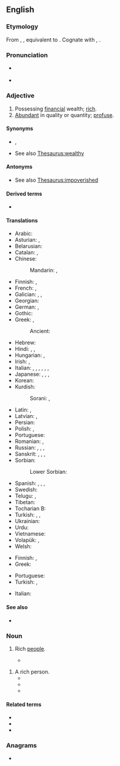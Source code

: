 ==English==
{{wikipedia}}

===Etymology===
From {{inh|en|enm|welthy}}, {{m|enm|welþi}}, equivalent to {{suffix|en|wealth|y}}. Cognate with {{cog|dum|weldech}}, {{m|dum|weeldech|t=magnificent, luscious, lavish}}.

===Pronunciation===
* {{a|US}} {{IPA|en|/ˈwɛl.θi/}}
* {{rhymes|en|ɛlθi}}

===Adjective===
{{en-adj|er|more}}

# Possessing [[financial]] wealth; [[rich]].
# [[abundant|Abundant]] in quality or quantity; [[profuse]].

====Synonyms====
* {{l|en|affluent}}, {{l|en|prosperous}}
* See also [[Thesaurus:wealthy]]

====Antonyms====
* See also [[Thesaurus:impoverished]]

====Derived terms====
* {{l|en|independently wealthy}}

====Translations====
{{trans-top|rich}}
* Arabic: {{t|ar|غَنِيّ}}
* Asturian: {{t|ast|adineráu}}, {{t|ast|ricu}}
* Belarusian: {{t|be|бага́ты|m|sc=Cyrl}}
* Catalan: {{t+|ca|adinerat}}, {{t+|ca|ric}}
* Chinese:
*: Mandarin: {{t+|cmn|富有|tr=fùyǒu|sc=Hani}}, {{t+|cmn|富|alt=富的|tr=fù-de|sc=Hani}}
* Finnish: {{t+|fi|varakas}}, {{t+|fi|äveriäs}}
* French: {{t+|fr|riche}}, {{t+|fr|nanti}}
* Galician: {{t|gl|adiñeirado}}, {{t|gl|rico}}, {{t|gl|ricaz}}
* Georgian: {{t|ka|მდიდარი}}
* German: {{t+|de|wohlhabend}}, {{t+|de|reich}}
* Gothic: {{t|got|𐌲𐌰𐌱𐌹𐌲𐍃}}
* Greek: {{t+|el|πλούσιος|}}, {{t+|el|εύπορος|}}
*: Ancient: {{t|grc|πλούσιος}}
* Hebrew: {{t+|he|אָמִיד|m|tr=amíd}}
* Hindi: {{t+|hi|अमीर|sc=Deva}}, {{t+|hi|धनी|sc=Deva}}, {{t+|hi|संपन्न}}
* Hungarian: {{t+|hu|gazdag}}, {{t+|hu|vagyonos}}
* Irish: {{t|ga|maoineach}}, {{t|ga|maoinmhar}}
* Italian: {{t+|it|benestante}}, {{t+|it|abbiente}}, {{t+|it|agiato|m}}, {{t+|it|facoltoso|m}}, {{t|it|denaroso|m}}, {{t+|it|danaroso|m}}, {{t+|it|ricco|m}}
* Japanese: {{t+|ja|裕福|alt=裕福な|tr=yūfuku na}}, {{t+|ja|豊か|alt=豊かな|tr=ゆたかな, yutaka na}}, {{t+|ja|富有|alt=富有な|tr=ふゆうな, fuyū na}}, {{t|ja|金持|alt=金持の|tr=かねもちの, kanemochi no}}
* Korean: {{t|ko|풍부한}}
* Kurdish:
*: Sorani: {{t+|ku|دۆڵەمەند}}, {{t+|ku|خاوەن پارە}}
{{trans-mid}}
* Latin: {{t+|la|dīves}}, {{t+|la|dīs}}
* Latvian: {{t|lv|turīgs}}, {{t|lv|mantīgs}}
* Persian: {{t+|fa|پولدار|tr=puldâr}}
* Polish: {{t+|pl|bogaty}}, {{t+|pl|zamożny}}
* Portuguese: {{t+|pt|rico}}
* Romanian: {{t+|ro|bogat}}, {{t+|ro|avut}}
* Russian: {{t+|ru|бога́тый}}, {{t+|ru|состоя́тельный}}, {{t+|ru|зажи́точный}}, {{t+|ru|обеспе́ченный}}
* Sanskrit: {{t+|sa|धन्य|tr=dhánya}}, {{t+|sa|धनिक}}, {{t+|sa|ईशान}}, {{t+|sa|रयि}}
* Sorbian:
*: Lower Sorbian: {{t|dsb|bogaty}}
* Spanish: {{t+|es|adinerado}}, {{t+|es|rico}}, {{t+|es|próspero}}, {{t+|es|acomodado}}
* Swedish: {{t+|sv|rik}}
* Telugu: {{t+|te|ధనిక|sc=Telu}}, {{t|te|సంపన్న|sc=Telu}}
* Tibetan: {{t|bo|ཕྱུག་པོ}}
* Tocharian B: {{t|txb|ekaññetstse}}
* Turkish: {{t+|tr|zengin}}, {{t+|tr|varlıklı}}, {{t+|tr|varsıl}}
* Ukrainian: {{t+|uk|бага́тий|sc=Cyrl}}
* Urdu: {{t|ur|امیر|tr=amīr|sc=ur-Arab}}
* Vietnamese: {{t+|vi|giàu}}
* Volapük: {{t+|vo|benolabik}}, {{t+|vo|liegik}}
* Welsh: {{t+|cy|cyfoethog}}
{{trans-bottom}}

{{trans-top|abundant}}
* Finnish: {{t+|fi|runsas}}, {{t+|fi|rikas}}
* Greek: {{t+|el|πλούσιος|}}
{{trans-mid}}
* Portuguese: {{t+|pt|farto}}
* Turkish: {{t+|tr|bol}}, {{t+|tr|zengin}}
{{trans-bottom}}

{{checktrans-top}}
* Italian: {{t+check|it|danaroso}}
{{trans-mid}}
{{trans-bottom}}

====See also====
* {{l|en|upscale}}

===Noun===
{{en-plural noun}}

# {{lb|en|with "the"}} Rich [[people]].
#* {{quote-journal|en|date=2013-05-17
|author=George Monbiot|authorlink=George Monbiot
|title=Money just makes the rich suffer
|volume=188|issue=23|page=19
|magazine={{w|The Guardian Weekly}}
|url=http://www.guardian.co.uk/commentisfree/2013/may/06/politics-envy-keenest-rich
|passage=In order to grant the rich these pleasures, the social contract is reconfigured. [&hellip;]&nbsp; The public realm is privatised, the regulations restraining the ultra&ndash;'''wealthy''' and the companies they control are abandoned, and Edwardian levels of inequality are almost fetishised.}}

{{en-noun|wealthies}}
# A rich person.
#* {{quote-journal|en|title=A Real Presidential Choice Is Being Ignored|work=Evening Independent|date=Dec 6, 1975|passage=it was possible for a group like the Libertarians to hope that a couple of weakminded '''wealthies''' might donate the seed money to get a campaign rolling.}}
#* {{quote-journal|en|title=Public TV Presents miracle Series|work=Argus-Press|date=Apr 4, 1977|passage=''Bernice'' is a nice, sardonic tale of envy and young '''wealthies''' of the pre-flapper era, when a girl who bobbed her hair was thought loose by the flask-bearing blades who tried to get her tight.}}
#* {{quote-journal|en|title=Can the Democrats Deliver?|work=Washington Post|date=Nov 16, 2006|passage=Ending tax cuts to '''wealthies''' would only increase tax revenues by $40 - $60 billion a year - about 20% of current deficit - so it's a waste of time.}}

====Related terms====
* {{l|en|wealth}}
* {{l|en|wealthily}}
* {{l|en|wealthiness}}

===Anagrams===
* {{anagrams|en|a=aehltwy|Whatley}}